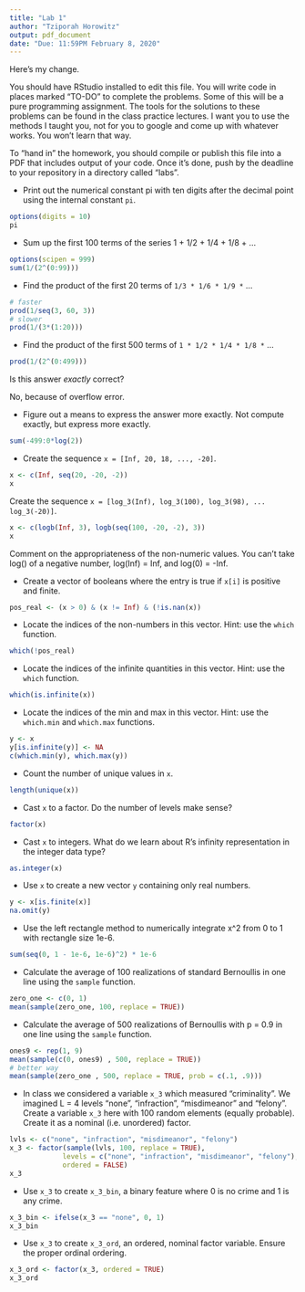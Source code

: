 ```yaml
---
title: "Lab 1"
author: "Tziporah Horowitz"
output: pdf_document
date: "Due: 11:59PM February 8, 2020"
---
```


Here's my change.

You should have RStudio installed to edit this file. You will write code in places marked "TO-DO" to complete the problems. Some of this will be a pure programming assignment. The tools for the solutions to these problems can be found in the class practice lectures. I want you to use the methods I taught you, not for you to google and come up with whatever works. You won't learn that way.

To "hand in" the homework, you should compile or publish this file into a PDF that includes output of your code. Once it's done, push by the deadline to your repository in a directory called "labs".

* Print out the numerical constant pi with ten digits after the decimal point using the internal constant `pi`.

```r
options(digits = 10)
pi
```

* Sum up the first 100 terms of the series 1 + 1/2 + 1/4 + 1/8 + ...

```r
options(scipen = 999)
sum(1/(2^(0:99)))

```

* Find the product of the first 20 terms of `1/3 * 1/6 * 1/9 *` ...

```r
# faster
prod(1/seq(3, 60, 3))
# slower
prod(1/(3*(1:20)))
```


* Find the product of the first 500 terms of `1 * 1/2 * 1/4 * 1/8 *` ...

```r
prod(1/(2^(0:499)))
```

Is this answer *exactly* correct? 

No, because of overflow error.

* Figure out a means to express the answer more exactly. Not compute exactly, but express more exactly.

```r
sum(-499:0*log(2))
```

* Create the sequence `x = [Inf, 20, 18, ..., -20]`.

```r
x <- c(Inf, seq(20, -20, -2))
x
```

Create the sequence `x = [log_3(Inf), log_3(100), log_3(98), ... log_3(-20)]`.

```r
x <- c(logb(Inf, 3), logb(seq(100, -20, -2), 3))
x
```

Comment on the appropriateness of the non-numeric values.
You can't take log() of a negative number, log(Inf) = Inf, and log(0) = -Inf.


* Create a vector of booleans where the entry is true if `x[i]` is positive and finite.

```r
pos_real <- (x > 0) & (x != Inf) & (!is.nan(x))
```

* Locate the indices of the non-numbers in this vector. Hint: use the `which` function.

```r
which(!pos_real)
```

* Locate the indices of the infinite quantities in this vector. Hint: use the `which` function.

```r
which(is.infinite(x))
```

* Locate the indices of the min and max in this vector. Hint: use the `which.min` and `which.max` functions.

```r
y <- x
y[is.infinite(y)] <- NA
c(which.min(y), which.max(y))

```

* Count the number of unique values in `x`.

```r
length(unique(x))

```

* Cast `x` to a factor. Do the number of levels make sense?

```r
factor(x)
```

* Cast `x` to integers. What do we learn about R's infinity representation in the integer data type?

```r
as.integer(x)
```

* Use `x` to create a new vector `y` containing only real numbers.

```r
y <- x[is.finite(x)]
na.omit(y)
```

* Use the left rectangle method to numerically integrate x^2 from 0 to 1 with rectangle size 1e-6.

```r
sum(seq(0, 1 - 1e-6, 1e-6)^2) * 1e-6
```


* Calculate the average of 100 realizations of standard Bernoullis in one line using the `sample` function.

```r
zero_one <- c(0, 1)
mean(sample(zero_one, 100, replace = TRUE))
```


* Calculate the average of 500 realizations of Bernoullis with p = 0.9 in one line using the `sample` function.

```r
ones9 <- rep(1, 9)
mean(sample(c(0, ones9) , 500, replace = TRUE))
# better way
mean(sample(zero_one , 500, replace = TRUE, prob = c(.1, .9)))
```


* In class we considered a variable `x_3` which measured "criminality". We imagined L = 4 levels "none", "infraction", "misdimeanor" and "felony". Create a variable `x_3` here with 100 random elements (equally probable). Create it as a nominal (i.e. unordered) factor.

```r
lvls <- c("none", "infraction", "misdimeanor", "felony")
x_3 <- factor(sample(lvls, 100, replace = TRUE), 
             levels = c("none", "infraction", "misdimeanor", "felony"), 
             ordered = FALSE)
x_3
```

* Use `x_3` to create `x_3_bin`, a binary feature where 0 is no crime and 1 is any crime.

```r
x_3_bin <- ifelse(x_3 == "none", 0, 1)
x_3_bin
```

* Use `x_3` to create `x_3_ord`, an ordered, nominal factor variable. Ensure the proper ordinal ordering.

```r
x_3_ord <- factor(x_3, ordered = TRUE)
x_3_ord
```



